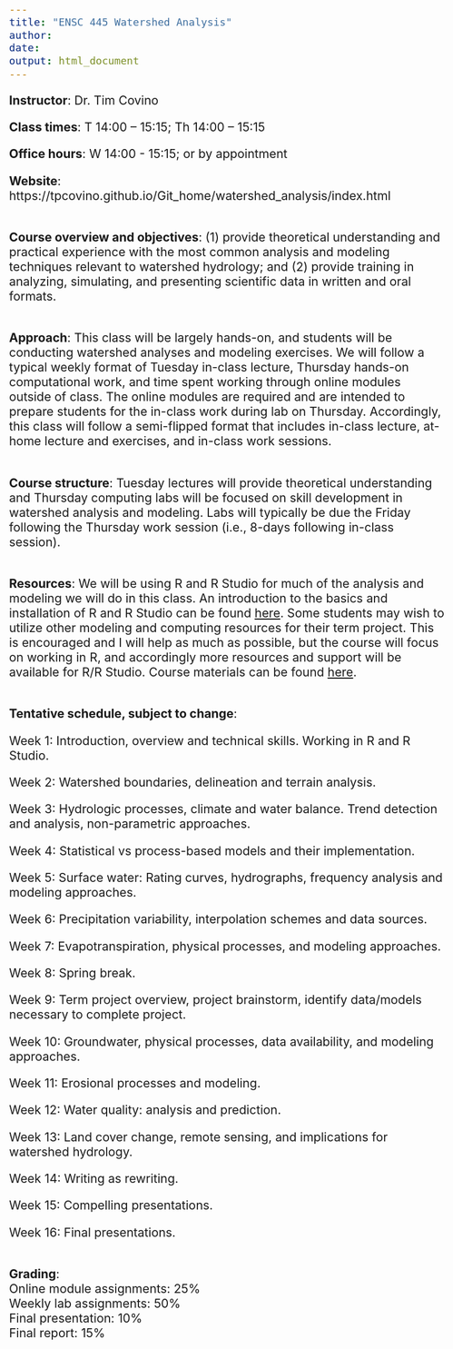 ```yaml
---
title: "ENSC 445 Watershed Analysis"
author: 
date: 
output: html_document
---
```

<style type="text/css">
  body{
  font-size: 16pt;
}
</style>


**Instructor**: Dr. Tim Covino

**Class times**: T 14:00 – 15:15; Th 14:00 – 15:15

**Office hours**: W 14:00 - 15:15; or by appointment

**Website**: https://tpcovino.github.io/Git_home/watershed_analysis/index.html

<br>
**Course overview and objectives**: (1) provide theoretical understanding and practical experience with the most common analysis and modeling techniques relevant to watershed hydrology; and (2) provide training in analyzing, simulating, and presenting scientific data in written and oral formats.

<br>
**Approach**: This class will be largely hands-on, and students will be conducting watershed analyses and modeling exercises. We will follow a typical weekly format of Tuesday in-class lecture, Thursday hands-on computational work, and time spent working through online modules outside of class. The online modules are required and are intended to prepare students for the in-class work during lab on Thursday. Accordingly, this class will follow a semi-flipped format that includes in-class lecture, at-home lecture and exercises, and in-class work sessions. 

<br>
**Course structure**: Tuesday lectures will provide theoretical understanding and Thursday computing labs will be focused on skill development in watershed analysis and modeling. Labs will typically be due the Friday following the Thursday work session (i.e., 8-days following in-class session).  

<br>
**Resources**: We will be using R and R Studio for much of the analysis and modeling we will do in this class. An introduction to the basics and installation of R and R Studio can be found [here](https://csu-r.github.io/Module1/install-r-r-studio.html){target="_blank"}. Some students may wish to utilize other modeling and computing resources for their term project. This is encouraged and I will help as much as possible, but the course will focus on working in R, and accordingly more resources and support will be available for R/R Studio. Course materials can be found [here](https://tpcovino.github.io/Git_home/watershed_analysis/index.html){target="_blank"}.   

<br>
**Tentative schedule, subject to change**:

Week 1: Introduction, overview and technical skills. Working in R and R Studio. 

Week 2: Watershed boundaries, delineation and terrain analysis.

Week 3: Hydrologic processes, climate and water balance. Trend detection and analysis, non-parametric approaches.

Week 4: Statistical vs process-based models and their implementation. 

Week 5: Surface water: Rating curves, hydrographs, frequency analysis and modeling approaches.

Week 6: Precipitation variability, interpolation schemes and data sources.

Week 7: Evapotranspiration, physical processes, and modeling approaches.

Week 8: Spring break.

Week 9: Term project overview, project brainstorm, identify data/models necessary to complete project.

Week 10: Groundwater, physical processes, data availability, and modeling approaches. 

Week 11: Erosional processes and modeling.

Week 12: Water quality: analysis and prediction.

Week 13: Land cover change, remote sensing, and implications for watershed hydrology.

Week 14: Writing as rewriting.

Week 15: Compelling presentations.

Week 16: Final presentations.

<br>
**Grading**:<br>
Online module assignments: 25% <br>
Weekly lab assignments: 50% <br>
Final presentation: 10% <br>
Final report: 15% <br>



